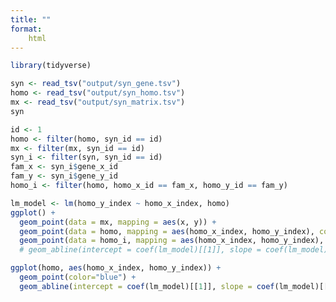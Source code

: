 ```yaml
---
title: ""
format:
    html
---
```


```r
library(tidyverse)
```

```r
syn <- read_tsv("output/syn_gene.tsv")
homo <- read_tsv("output/syn_homo.tsv")
mx <- read_tsv("output/syn_matrix.tsv")
syn
```

```r
id <- 1
homo <- filter(homo, syn_id == id)
mx <- filter(mx, syn_id == id)
syn_i <- filter(syn, syn_id == id)
fam_x <- syn_i$gene_x_id
fam_y <- syn_i$gene_y_id
homo_i <- filter(homo, homo_x_id == fam_x, homo_y_id == fam_y)
```

```r
lm_model <- lm(homo_y_index ~ homo_x_index, homo)
ggplot() +
  geom_point(data = mx, mapping = aes(x, y)) +
  geom_point(data = homo, mapping = aes(homo_x_index, homo_y_index), color="blue") +
  geom_point(data = homo_i, mapping = aes(homo_x_index, homo_y_index), color="red")
  # geom_abline(intercept = coef(lm_model)[[1]], slope = coef(lm_model)[[2]], color = "red")
```

```r
ggplot(homo, aes(homo_x_index, homo_y_index)) +
  geom_point(color="blue") +
  geom_abline(intercept = coef(lm_model)[[1]], slope = coef(lm_model)[[2]], color = "red")

```
